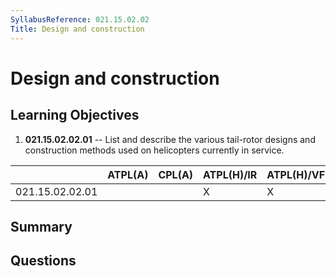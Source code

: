 ```yaml
---
SyllabusReference: 021.15.02.02
Title: Design and construction
---
```


# Design and construction

## Learning Objectives

1.  **021.15.02.02.01** -- List and describe the various tail-rotor designs and
    construction methods used on helicopters currently in service.

|                 | ATPL(A) | CPL(A) | ATPL(H)/IR | ATPL(H)/VFR | CPL(H) | IR | CBIR(A) |
| --------------- | ------- | ------ | ---------- | ----------- | ------ | -- | ------- |
| 021.15.02.02.01 |         |        | X          | X           | X      |    |         |

## Summary

## Questions
